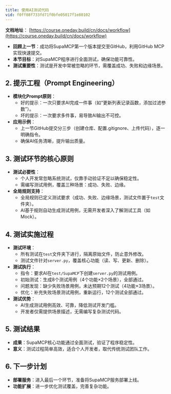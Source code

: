 ```yaml
---
title: 使用AI测试代码
vid: f0ff08f733fd71f0bfe05017f1e80102
---
```


**文档地址**： [https://course.oneday.build/cn/docs/workflow](https://course.oneday.build/cn/docs/workflow)
- **回顾上一节**：成功将SupaMCP第一个版本提交至GitHub，利用GitHub MCP实现快速提交。
- **本节目标**：对SupaMCP程序进行全面测试，确保功能可靠性。
- **测试重要性**：测试是开发中常被忽略的环节，需覆盖成功、失败和边缘场景。

## 2. 提示工程（Prompt Engineering）
- **模块化Prompt原则**：
  - 好的提示：一次只要求AI完成一件事（如“更新列表记录函数，添加过滤参数”）。
  - 坏的提示：一次要求多件事，易导致AI输出不可控。
- **应用示例**：
  - 上一节GitHub提交分三步（创建仓库、配置.gitignore、上传代码），逐一明确指令。
  - 确保AI任务清晰，提升输出质量。

## 3. 测试环节的核心原则
- **测试必要性**：
  - 个人开发常忽略系统测试，仅靠手动验证不足以确保稳定性。
  - 需编写测试用例，覆盖三种场景：成功、失败、边缘。
- **全局规则支持**：
  - 全局规则已定义测试要求（成功、失败、边缘场景，测试文件置于`test`文件夹）。
  - AI基于规则自动生成测试用例，无需开发者深入了解测试工具（如Mock）。

## 4. 测试实施过程
- **测试环境**：
  - 所有测试在`test`文件夹下进行，隔离原始文件，防止意外修改。
  - 测试文件针对`server.py`，覆盖核心功能（读、写、更新、删除）。
- **测试执行**：
  - 指令：要求AI在`test/SupaMCP`下创建`server.py`的测试用例。
  - 初始测试：生成8个测试用例（4个功能×2个场景），全部通过。
  - 问题发现：缺少失败场景用例，未达预期12个测试（4功能×3场景）。
  - 优化：补充失败场景测试用例，重新运行，12个测试全部通过。
- **测试优势**：
  - AI生成测试用例高效、可靠，降低测试开发门槛。
  - 开发者仅需提供场景描述，无需编写复杂测试代码。

## 5. 测试结果
- **成果**：SupaMCP核心功能通过全面测试，验证了程序稳定性。
- **意义**：测试过程简单高效，适合个人开发者，取代传统测试团队工作。

## 6. 下一步计划
- **部署服务**：进入最后一个环节，准备将SupaMCP服务部署上线。
- **功能扩展**：进一步优化测试覆盖，完善复杂功能。